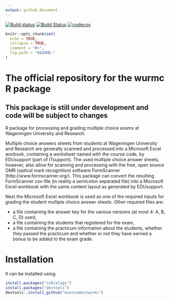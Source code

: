 ```yaml
---
output: github_document
---
```

<!-- README.md is generated from README.Rmd. Please edit that file -->
[![Build status](https://ci.appveyor.com/api/projects/status/pksd2fuf6w28cpsu?svg=true)](https://ci.appveyor.com/project/mverouden/wurmc)
[![Build Status](https://travis-ci.org/mverouden/wurmc.svg?branch=master)](https://travis-ci.org/mverouden/wurmc)
[![codecov](https://codecov.io/gh/mverouden/wurmc/branch/master/graph/badge.svg)](https://codecov.io/gh/mverouden/wurmc)
```r
knitr::opts_chunk$set(
  echo = TRUE,
  collapse = TRUE,
  comment = "#>",
  fig.path = "README-"
)
```
# The official repository for the wurmc R package

## This package is still under development and code will be subject to changes
<!-- The implementation sometimes changes minor details.-->
R package for processing and grading multiple choice exams at Wageningen University and Research.

Multiple choice answers sheets from students at Wageningen University and Research are generally scanned and processed into a Microsoft Excel worbook, containing a worksheet named with the course code, by EDUsupport (part of ITsupport). The used multiple choice answer sheets, however, also allow for scanning and processing with the free, open source OMR (optical mark recognition) software FormScanner (http://www.formscanner.org/). This package can convert the resulting FormScanner csv-file (in reality a semicolon separated file) into a Microsoft Excel workbook with the same content layout as generated by EDUsupport.

Next the Microsoft Excel workbook is used as one of the required inputs for grading the student multiple choice answer sheets. Other required files are:

* a file containing the answer key for the various versions (at most 4: A, B, C, D) used,
* a file containing the students that registered for the exam,
* a file containing the practicum information about the students, whether they passed the practicum and whether or not they have earned a bonus to be added to the exam grade.

# Installation
It can be installed using:

```r
install.packages("svDialogs")
install.packages("devtools")
devtools::install_github("mverouden/wurmc")
```
